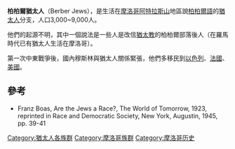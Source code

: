 '''柏柏爾猶太人'''（Berber Jews），是生活在[[摩洛哥|摩洛哥]][[阿特拉斯山|阿特拉斯山]]地區說[[柏柏爾語|柏柏爾語]]的[[猶太人|猶太人]]分支，人口3,000~9,000人。

他們的起源不明，其中一個說法是一些人是改信[[猶太教|猶太教]]的柏柏爾部落後人（在羅馬時代已有猶太人生活在摩洛哥）。

第一次中東戰爭後，國內穆斯林與猶太人關係緊張，他們多移民到[[以色列|以色列]]、[[法國|法國]]、[[美國|美國]]。

==參考==
* Franz Boas, Are the Jews a Race?, The World of Tomorrow, 1923, reprinted in Race and Democratic Society, New York, Augustin, 1945, pp. 39-41

{{犹太人和犹太教}}

[[Category:猶太人各族群|Category:猶太人各族群]]
[[Category:摩洛哥族群|Category:摩洛哥族群]]
[[Category:摩洛哥历史|Category:摩洛哥历史]]
